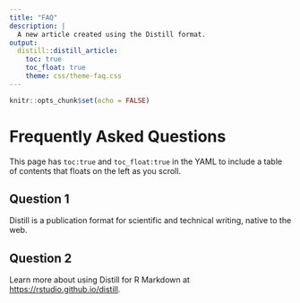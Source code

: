 ```yaml
---
title: "FAQ"
description: |
  A new article created using the Distill format.
output: 
  distill::distill_article:
    toc: true
    toc_float: true
    theme: css/theme-faq.css
---
```


```r
knitr::opts_chunk$set(echo = FALSE)
```

# Frequently Asked Questions

This page has `toc:true` and `toc_float:true` in the YAML to include a table of contents that floats on the left as you scroll. 

## Question 1

Distill is a publication format for scientific and technical writing, native to the web. 

## Question 2

Learn more about using Distill for R Markdown at <https://rstudio.github.io/distill>.






